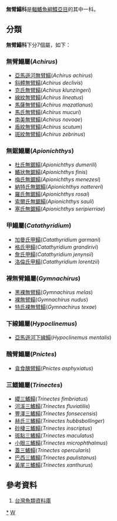 {{Automatic Taxobox
| taxon = Achiridae
| image = lined sole.jpg
| image_caption = 
| authority = 
| subdivision_ranks = [[屬|屬]]
| subdivision =
見內文
}}

'''無臂鰨科'''是[[輻鰭魚綱|輻鰭魚綱]][[鰈亞目|鰈亞目]]的其中一科。

== 分類 ==
'''無臂鰨科'''下分7個屬，如下：
=== 無臂鰨屬(''Achirus'') ===
* [[亞馬遜河無臂鰨|亞馬遜河無臂鰨]](''Achirus achirus'')
* [[斜體無臂鰨|斜體無臂鰨]](''Achirus declivis'')
* [[克氏無臂鰨|克氏無臂鰨]](''Achirus klunzingeri'')
* [[線紋無臂鰨|線紋無臂鰨]](''Achirus lineatus'')
* [[馬薩無臂鰨|馬薩無臂鰨]](''Achirus mazatlanus'')
* [[馬氏無臂鰨|馬氏無臂鰨]](''Achirus mucuri'')
* [[南美無臂鰨|南美無臂鰨]](''Achirus novoae'')
* [[盾紋無臂鰨|盾紋無臂鰨]](''Achirus scutum'')
* [[斑紋無臂鰨|斑紋無臂鰨]](''Achirus zebrinus'')
=== 無鋸鰨屬(''Apionichthys'') ===
* [[杜氏無鋸鰨|杜氏無鋸鰨]](''Apionichthys dumerili'')
*[[鰭狀無鋸鰨|鰭狀無鋸鰨]](''Apionichthys finis'')
*[[梅氏無鋸鰨|梅氏無鋸鰨]](''Apionichthys menezesi'')
*[[納特氏無鋸鰨|納特氏無鋸鰨]](''Apionichthys nattereri'')
*[[羅氏無鋸鰨|羅氏無鋸鰨]](''Apionichthys rosai'')
*[[索爾氏無鋸鰨|索爾氏無鋸鰨]](''Apionichthys sauli'')
* [[塞氏無鋸鰨|塞氏無鋸鰨]](''Apionichthys seripierriae'')

=== 甲鰨屬(''Catathyridium'') ===
* [[加曼氏甲鰨|加曼氏甲鰨]](''Catathyridium garmani'')
* [[格氏甲鰨|格氏甲鰨]](''Catathyridium grandirivi'')
* [[詹氏甲鰨|詹氏甲鰨]](''Catathyridium jenynsii'')
* [[洛倫氏甲鰨|洛倫氏甲鰨]](''Catathyridium lorentzii'')

=== 裸無臂鰨屬(''Gymnachirus'') ===
* [[黑裸無臂鰨|黑裸無臂鰨]](''Gymnachirus melas'')
* [[裸無臂鰨|裸無臂鰨]](''Gymnachirus nudus'')
* [[特氏裸無臂鰨|特氏裸無臂鰨]](''Gymnachirus texae'')

=== 下線鰨屬(''Hypoclinemus'') ===
* [[亞馬遜河下線鰨|亞馬遜河下線鰨]](''Hypoclinemus mentalis'')

===醜臂鰨屬(''Pnictes'')===
*[[貪食醜臂鰨|貪食醜臂鰨]](''Pnictes asphyxiatus'')
=== 三鰭鰨屬(''Trinectes'') ===
* [[纓三鰭鰨|纓三鰭鰨]](''Trinectes fimbriatus'')
* [[河溪三鰭鰨|河溪三鰭鰨]](''Trinectes fluviatilis'')
* [[豐澤三鰭鰨|豐澤三鰭鰨]](''Trinectes fonsecensis'')
* [[赫氏三鰭鰨|赫氏三鰭鰨]](''Trinectes hubbsbollinger'')
* [[砂棲三鰭鰨|砂棲三鰭鰨]](''Trinectes inscriptus'')
* [[斑點三鰭鰨|斑點三鰭鰨]](''Trinectes maculatus'')
* [[小眼三鰭鰨|小眼三鰭鰨]](''Trinectes microphthalmus'')
* [[蓋三鰭鰨|蓋三鰭鰨]](''Trinectes opercularis'')
* [[巴西三鰭鰨|巴西三鰭鰨]](''Trinectes paulistanus'')
* [[黃尾三鰭鰨|黃尾三鰭鰨]](''Trinectes xanthurus'')

==參考資料==
#[https://web.archive.org/web/20160526235836/http://fishdb.sinica.edu.tw/AjaxTree/tree.php 台灣魚類資料庫]
{{Taxonbar|from=Q469290}}

[[Category:無臂鰨科|*]]
[[Category:鰈形目|W]]